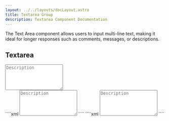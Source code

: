 ```yaml
---
layout: ../../layouts/docLayout.astro
title: Textarea Group
description: Textarea Component Documentation
---
```



The Text Area component allows users to input multi-line text, making it ideal for longer responses such as comments, messages, or descriptions.

## Textarea

<Tabs>
    <TabItem label="Preview">
        <Card>
            <div class="flex lg:w-1/2 mx-auto justify-center">
                <textarea class="form-input" name="description" id="description" rows="5" placeholder="Description"></textarea>
            </div>
        </Card>
    </TabItem>
    <TabItem label="HTML">
        ````xml
        <textarea class="form-input" name="description" id="description" rows="5" placeholder="Description"></textarea>
        ````
    </TabItem>
    <TabItem label="JSX">
        ````xml
        <textarea className="form-input" name="description" id="description" rows="5" placeholder="Description"></textarea>
        ````
    </TabItem>
</Tabs>